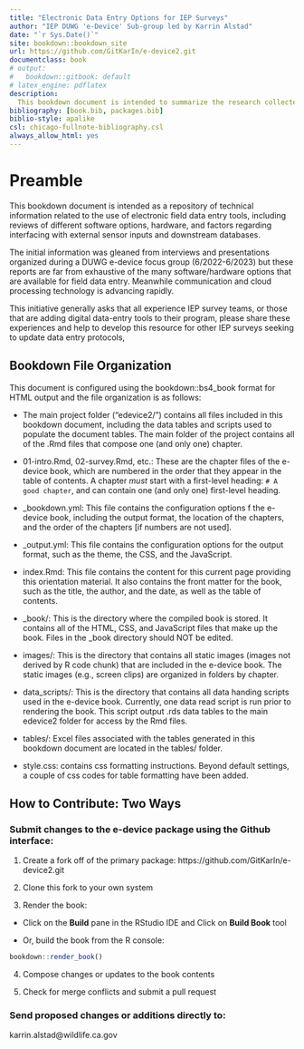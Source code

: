 ```yaml
--- 
title: "Electronic Data Entry Options for IEP Surveys"
author: "IEP DUWG 'e-Device' Sub-group led by Karrin Alstad"
date: "`r Sys.Date()`"
site: bookdown::bookdown_site
url: https://github.com/GitKarIn/e-device2.git
documentclass: book
# output:
#   bookdown::gitbook: default
# latex_engine: pdflatex
description: 
  This bookdown document is intended to summarize the research collected by IEP DUWG members regarding the use of electronic data entry tools in IEP Surveys. This project is in-progress and has not been fully reviewed by the IEP DUWG e-device team.
bibliography: [book.bib, packages.bib]
biblio-style: apalike
csl: chicago-fullnote-bibliography.csl
always_allow_html: yes
---
```


# Preamble {-}

This bookdown document is intended as a repository of technical information related to the use of electronic field data entry tools, including reviews of different software options, hardware, and factors regarding interfacing with external sensor inputs and downstream databases.  

The initial information was gleaned from interviews and presentations organized during a DUWG e-device focus group (6/2022-6/2023) but these reports are far from exhaustive of the many software/hardware options that are available for field data entry.  Meanwhile communication and cloud processing technology is advancing rapidly.  

This initiative generally asks that all experience IEP survey teams, or those that are adding digital data-entry tools to their program, please share these experiences and help to develop this resource for other IEP surveys seeking to update data entry protocols,



## Bookdown File Organization


This document is configured using the bookdown::bs4_book format for HTML output and the file organization is as follows:

  * The main project folder ("edevice2/") contains all files included in this bookdown document, including the data tables and scripts used to populate the document tables. The main folder of the project contains all of the .Rmd files that compose one (and only one) chapter. 
 
  * 01-intro.Rmd, 02-survey.Rmd, etc.: These are the chapter files of the e-device book, which are numbered in the order that they appear in the table of contents.  A chapter *must* start with a first-level heading: `# A good chapter`, and can contain one (and only one) first-level heading.

  * _bookdown.yml: This file contains the configuration options f the e-device book, including the output format, the location of the chapters, and the order of the chapters [if numbers are not used].
  
  * _output.yml: This file contains the configuration options for the output format, such as the theme, the CSS, and the JavaScript.
  
  * index.Rmd: This file contains the content for this current page providing this orientation material. It also contains the front matter for the book, such as the title, the author, and the date, as well as the table of contents.  
  
  * _book/: This is the directory where the compiled book is stored. It contains all of the HTML, CSS, and JavaScript files that make up the book.  Files in the _book directory should NOT be edited.
  
  * images/: This is the directory that contains all static images (images not derived by R code chunk) that are included in the e-device book.  The static images (e.g., screen clips) are organized in folders by chapter.
  
  * data_scripts/: This is the directory that contains all data handing scripts used in the e-device book.  Currently, one data read script is run prior to rendering the book. This script output .rds data tables to the main edevice2 folder for access by the Rmd files.
  
  * tables/: Excel files associated with the tables generated in this bookdown document are located in the tables/ folder.
  
  * style.css: contains css formatting instructions.  Beyond default settings, a couple of css codes for table formatting have been added.
  


## How to Contribute: Two Ways


### Submit changes to the e-device package using the Github interface:

1. Create a fork off of the primary package: https://github.com/GitKarIn/e-device2.git

2. Clone this fork to your own system

3. Render the book:

-  Click on the **Build** pane in the RStudio IDE and Click on **Build Book** tool

-  Or, build the book from the R console:
```r
bookdown::render_book()
```

4. Compose changes or updates to the book contents

5. Check for merge conflicts and submit a pull request



### Send proposed changes or additions directly to:

karrin.alstad@wildlife.ca.gov






